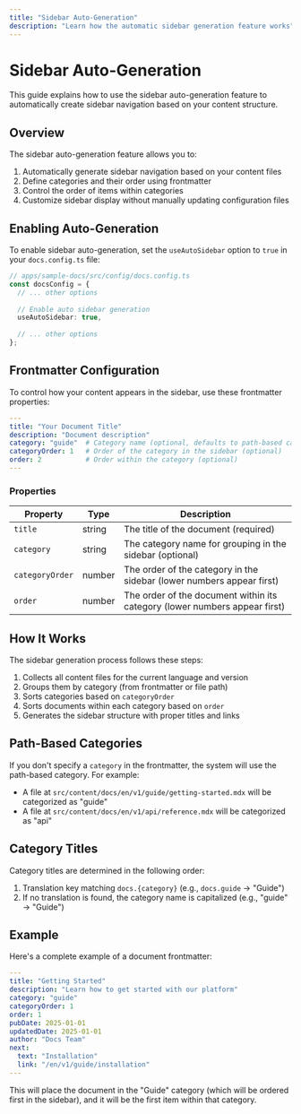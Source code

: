 ```yaml
---
title: "Sidebar Auto-Generation"
description: "Learn how the automatic sidebar generation feature works"
---
```


# Sidebar Auto-Generation

This guide explains how to use the sidebar auto-generation feature to automatically create sidebar navigation based on your content structure.

## Overview

The sidebar auto-generation feature allows you to:

1. Automatically generate sidebar navigation based on your content files
2. Define categories and their order using frontmatter
3. Control the order of items within categories
4. Customize sidebar display without manually updating configuration files

## Enabling Auto-Generation

To enable sidebar auto-generation, set the `useAutoSidebar` option to `true` in your `docs.config.ts` file:

```typescript
// apps/sample-docs/src/config/docs.config.ts
const docsConfig = {
  // ... other options
  
  // Enable auto sidebar generation
  useAutoSidebar: true,
  
  // ... other options
};
```

## Frontmatter Configuration

To control how your content appears in the sidebar, use these frontmatter properties:

```yaml
---
title: "Your Document Title"
description: "Document description"
category: "guide"  # Category name (optional, defaults to path-based category)
categoryOrder: 1   # Order of the category in the sidebar (optional)
order: 2           # Order within the category (optional)
---
```

### Properties

| Property | Type | Description |
|----------|------|-------------|
| `title` | string | The title of the document (required) |
| `category` | string | The category name for grouping in the sidebar (optional) |
| `categoryOrder` | number | The order of the category in the sidebar (lower numbers appear first) |
| `order` | number | The order of the document within its category (lower numbers appear first) |

## How It Works

The sidebar generation process follows these steps:

1. Collects all content files for the current language and version
2. Groups them by category (from frontmatter or file path)
3. Sorts categories based on `categoryOrder`
4. Sorts documents within each category based on `order`
5. Generates the sidebar structure with proper titles and links

## Path-Based Categories

If you don't specify a `category` in the frontmatter, the system will use the path-based category. For example:

- A file at `src/content/docs/en/v1/guide/getting-started.mdx` will be categorized as "guide"
- A file at `src/content/docs/en/v1/api/reference.mdx` will be categorized as "api"

## Category Titles

Category titles are determined in the following order:

1. Translation key matching `docs.{category}` (e.g., `docs.guide` → "Guide")
2. If no translation is found, the category name is capitalized (e.g., "guide" → "Guide")

## Example

Here's a complete example of a document frontmatter:

```yaml
---
title: "Getting Started"
description: "Learn how to get started with our platform"
category: "guide"
categoryOrder: 1
order: 1
pubDate: 2025-01-01
updatedDate: 2025-01-01
author: "Docs Team"
next:
  text: "Installation"
  link: "/en/v1/guide/installation"
---
```

This will place the document in the "Guide" category (which will be ordered first in the sidebar), and it will be the first item within that category.
